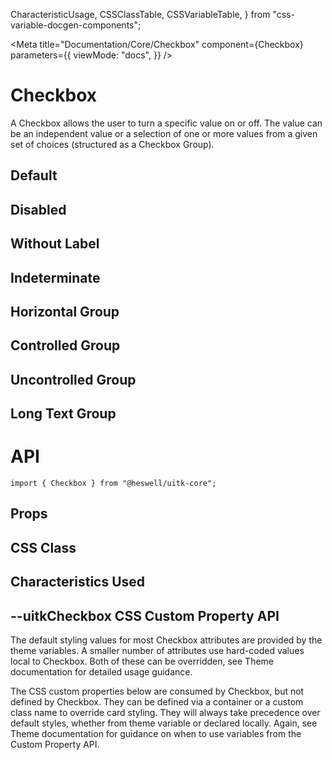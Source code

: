  CharacteristicUsage,
  CSSClassTable,
  CSSVariableTable,
} from "css-variable-docgen-components";

<Meta
  title="Documentation/Core/Checkbox"
  component={Checkbox}
  parameters={{
    viewMode: "docs",
  }}
/>

# Checkbox

A Checkbox allows the user to turn a specific value on or off. The value can be an independent value or a selection of one or more values from a given set of choices (structured as a Checkbox Group).

## Default

<Canvas>
  <Story id="core-checkbox--default" />
</Canvas>

## Disabled

<Canvas>
  <Story id="core-checkbox--disabled" />
</Canvas>

## Without Label

<Canvas>
  <Story id="core-checkbox--without-label" />
</Canvas>

## Indeterminate

<Canvas>
  <Story id="core-checkbox--indeterminate" />
</Canvas>

## Horizontal Group

<Canvas>
  <Story id="core-checkbox--horizontal-group" />
</Canvas>

## Controlled Group

<Canvas>
  <Story id="core-checkbox--controlled-group" />
</Canvas>

## Uncontrolled Group

<Canvas>
  <Story id="core-checkbox--uncontrolled-group" />
</Canvas>

## Long Text Group

<Canvas>
  <Story id="core-checkbox--long-text-group" />
</Canvas>

# API

```
import { Checkbox } from "@heswell/uitk-core";
```

## Props

<ArgsTable of={Checkbox} />

## CSS Class

<CSSClassTable of={Checkbox} />

## Characteristics Used

<CharacteristicUsage of={Checkbox} />

## --uitkCheckbox CSS Custom Property API

The default styling values for most Checkbox attributes are provided by the theme variables. A smaller number of attributes
use hard-coded values local to Checkbox. Both of these can be overridden, see Theme documentation for detailed usage guidance.

The CSS custom properties below are consumed by Checkbox, but not defined by Checkbox. They can be defined via a container or
a custom class name to override card styling. They will always take precedence over default styles, whether from theme variable
or declared locally. Again, see Theme documentation for guidance on when to use variables from the Custom Property API.

<CSSVariableTable of={Checkbox} />
